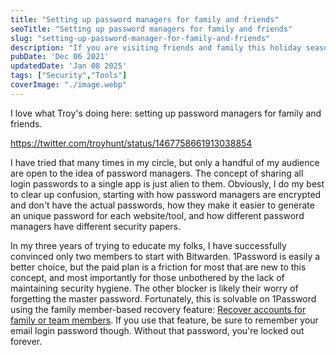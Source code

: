 ```yaml
---
title: "Setting up password managers for family and friends"
seoTitle: "Setting up password managers for family and friends"
slug: "setting-up-password-manager-for-family-and-friends"
description: "If you are visiting friends and family this holiday season, try educating them on the value of password managers. Bitwarden is a great start as it is free!"
pubDate: 'Dec 06 2021'
updatedDate: 'Jan 08 2025'
tags: ["Security","Tools"]
coverImage: "./image.webp"
---
```


I love what Troy's doing here: setting up password managers for family and friends.

https://twitter.com/troyhunt/status/1467758661913038854

I have tried that many times in my circle, but only a handful of my audience are open to the idea of password managers. The concept of sharing all login passwords to a single app is just alien to them. Obviously, I do my best to clear up confusion, starting with how password managers are encrypted and don't have the actual passwords, how they make it easier to generate an unique password for each website/tool, and how different password managers have different security papers.

In my three years of trying to educate my folks, I have successfully convinced only two members to start with Bitwarden. 1Password is easily a better choice, but the paid plan is a friction for most that are new to this concept, and most importantly for those unbothered by the lack of maintaining security hygiene. The other blocker is likely their worry of forgetting the master password. Fortunately, this is solvable on 1Password using the family member-based recovery feature: [Recover accounts for family or team members](https://support.1password.com/recovery/). If you use that feature, be sure to remember your email login password though. Without that password, you're locked out forever.
